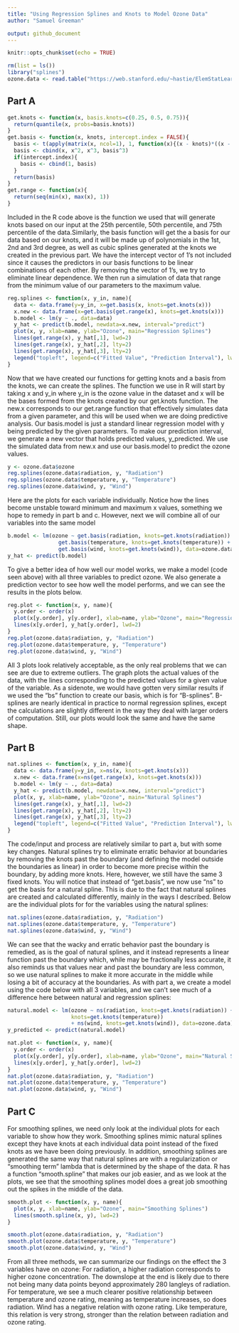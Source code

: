 ```yaml
---
title: "Using Regression Splines and Knots to Model Ozone Data"
author: "Samuel Greeman"

output: github_document
---
```


```r
knitr::opts_chunk$set(echo = TRUE)
```

``` r
rm(list = ls())
library("splines")
ozone.data <- read.table("https://web.stanford.edu/~hastie/ElemStatLearn/datasets/ozone.data", header=TRUE)
```

## Part A
``` r
get.knots <- function(x, basis.knots=c(0.25, 0.5, 0.75)){
  return(quantile(x, probs=basis.knots))
}
get.basis <- function(x, knots, intercept.index = FALSE){
  basis <- t(apply(matrix(x, ncol=1), 1, function(x){(x - knots)*((x - knots)>0)}))
  basis <- cbind(x, x^2, x^3, basis^3)
  if(intercept.index){
    basis <- cbind(1, basis)
  }
  return(basis)
}
get.range <- function(x){
  return(seq(min(x), max(x), 1))
}
```
Included in the R code above is the function we used that will generate knots based on our input at the 25th percentile, 50th percentile, and 75th percentile of the data.Similarly, the basis function will get the a basis for our data based on our knots, and it will be made up of polynomials in the 1st, 2nd and 3rd degree, as well as cubic splines generated at the knots we created in the previous part. We have the intercept vector of 1's not included since it causes the predictors in our basis functions to be linear combinations of each other. By removing the vector of 1's, we try to eliminate linear dependence. We then run a simulation of data that range from the minimum value of our parameters to the maximum value.


``` r
reg.splines <- function(x, y_in, name){
  data <- data.frame(y=y_in, x=get.basis(x, knots=get.knots(x)))
  x.new <- data.frame(x=get.basis(get.range(x), knots=get.knots(x)))
  b.model <- lm(y ~ ., data=data)
  y_hat <- predict(b.model, newdata=x.new, interval="predict")
  plot(x, y, xlab=name, ylab="Ozone", main="Regression Splines")
  lines(get.range(x), y_hat[,1], lwd=2)
  lines(get.range(x), y_hat[,2], lty=2)
  lines(get.range(x), y_hat[,3], lty=2)
  legend("topleft", legend=c("Fitted Value", "Prediction Interval"), lwd=c(2,1), lty=c(1, 2))
}
```
Now that we have created our functions for getting knots and a basis from the knots, we can create the splines. The function we use in R will start by taking x and y_in where y_in is the ozone value in the dataset and x will be the bases formed from the knots created by our get.knots function. The new.x corresponds to our get.range function that effectively simulates data from a given parameter, and this will be used when we are doing predictive analysis. Our basis.model is just a standard linear regression model with y being predicted by the given parameters. To make our prediction interval, we generate a new vector that holds predicted values, y_predicted. We use the simulated data from new.x and use our basis.model to predict the ozone values.

``` r
y <- ozone.data$ozone
reg.splines(ozone.data$radiation, y, "Radiation")
reg.splines(ozone.data$temperature, y, "Temperature")
reg.splines(ozone.data$wind, y, "Wind")
```

Here are the plots for each variable individually. Notice how the lines become unstable toward minimum and maximum x values, something we hope to remedy in part b and c. However, next we will combine all of our variables into the same model

``` r
b.model <- lm(ozone ~ get.basis(radiation, knots=get.knots(radiation)) + 
                get.basis(temperature, knots=get.knots(temperature)) + 
                get.basis(wind, knots=get.knots(wind)), data=ozone.data)
y_hat <- predict(b.model)
```
To give a better idea of how well our model works, we make a model (code seen above) with all three variables to predict ozone. We also generate a prediction vector to see how well the model performs, and we can see the results in the plots below.

``` r
reg.plot <- function(x, y, name){
  y.order <- order(x)
  plot(x[y.order], y[y.order], xlab=name, ylab="Ozone", main="Regression Splines")
  lines(x[y.order], y_hat[y.order], lwd=2)
}
reg.plot(ozone.data$radiation, y, "Radiation")
reg.plot(ozone.data$temperature, y, "Temperature")
reg.plot(ozone.data$wind, y, "Wind")
```

All 3 plots look relatively acceptable, as the only real problems that we can see are due to extreme outliers. The graph plots the actual values of the data, with the lines corresponding to the predicted values for a given value of the variable. As a sidenote, we would have gotten very similar results if we used the "bs" function to create our basis, which is for "B-splines". B-splines are nearly identical in practice to normal regression splines, except the calculations are slightly different in the way they deal with larger orders of computation. Still, our plots would look the same and have the same shape. 
 
## Part B
``` r
nat.splines <- function(x, y_in, name){
  data <- data.frame(y=y_in, x=ns(x, knots=get.knots(x)))
  x.new <- data.frame(x=ns(get.range(x), knots=get.knots(x)))
  b.model <- lm(y ~ ., data=data)
  y_hat <- predict(b.model, newdata=x.new, interval="predict")
  plot(x, y, xlab=name, ylab="Ozone", main="Natural Splines")
  lines(get.range(x), y_hat[,1], lwd=2)
  lines(get.range(x), y_hat[,2], lty=2)
  lines(get.range(x), y_hat[,3], lty=2)
  legend("topleft", legend=c("Fitted Value", "Prediction Interval"), lwd=c(2,1), lty=c(1, 2))
}
```
The code/input and process are relatively similar to part a, but with some key changes. Natural splines try to eliminate erratic behavior at boundaries by removing the knots past the boundary (and defining the model outside the boundaries as linear) in order to become more precise within the boundary, by adding more knots. Here, however, we still have the same 3 fixed knots. You will notice that instead of "get.basis", we now use "ns" to get the basis for a natural spline. This is due to the fact that natural splines are created and calculated differently, mainly in the ways I described. Below are the individual plots for for the variables using the natural splines:

``` r
nat.splines(ozone.data$radiation, y, "Radiation")
nat.splines(ozone.data$temperature, y, "Temperature")
nat.splines(ozone.data$wind, y, "Wind")
```

We can see that the wacky and erratic behavior past the boundary is remedied, as is the goal of natural splines, and it instead represents a linear function past the boundary which, while may be fractionally less accurate, it also reminds us that values near and past the boundary are less common, so we use natural splines to make it more accurate in the middle while losing a bit of accuracy at the boundaries. As with part a, we create a model using the code below with all 3 variables, and we can't see much of a difference here between natural and regression splines:

``` r
natural.model <- lm(ozone ~ ns(radiation, knots=get.knots(radiation)) + ns(temperature, 
                    knots=get.knots(temperature))
                    + ns(wind, knots=get.knots(wind)), data=ozone.data)
y_predicted <- predict(natural.model)
```
``` r
nat.plot <- function(x, y, name){
  y.order <- order(x)
  plot(x[y.order], y[y.order], xlab=name, ylab="Ozone", main="Natural Splines")
  lines(x[y.order], y_hat[y.order], lwd=2)
}
nat.plot(ozone.data$radiation, y, "Radiation")
nat.plot(ozone.data$temperature, y, "Temperature")
nat.plot(ozone.data$wind, y, "Wind")
```

## Part C
For smoothing splines, we need only look at the individual plots for each variable to show how they work. Smoothing splines mimic natural splines except they have knots at each individual data point instead of the fixed knots as we have been doing previously. In addition, smoothing splines are generated the same way that natural splines are with a regularization or "smoothing term" lambda that is determined by the shape of the data. R has a function "smooth.spline" that makes our job easier, and as we look at the plots, we see that the smoothing splines model does a great job smoothing out the spikes in the middle of the data. 


``` r
smooth.plot <- function(x, y, name){
  plot(x, y, xlab=name, ylab="Ozone", main="Smoothing Splines")
  lines(smooth.spline(x, y), lwd=2)
}

smooth.plot(ozone.data$radiation, y, "Radiation")
smooth.plot(ozone.data$temperature, y, "Temperature")
smooth.plot(ozone.data$wind, y, "Wind")
```

From all three methods, we can summarize our findings on the effect the 3 variables have on ozone:
For radiation, a higher radiation corresponds to higher ozone concentration. The downslope at the end is likely due to there not being many data points beyond approximately 280 langleys of radiation.
For temperature, we see a much clearer positive relationship between temperature and ozone rating, meaning as temperature increases, so does radiation.
Wind has a negative relation with ozone rating. Like temperature, this relation is very strong, stronger than the relation between radiation and ozone rating.
